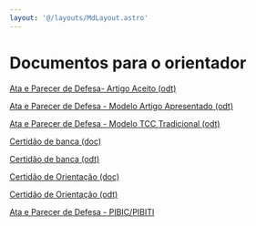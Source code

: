 ```yaml
---
layout: '@/layouts/MdLayout.astro'
---
```






Documentos para o orientador
============================








[Ata e Parecer de Defesa- Artigo Aceito (odt)](/cpt/documentos/tcc/documentos-para-o-orientador/ata_e_parecer_de_defesa-modelo_artigo_aceito.odt/view)


[Ata e Parecer de Defesa - Modelo Artigo Apresentado (odt)](/cpt/documentos/tcc/documentos-para-o-orientador/ata_e_parecer_de_defesa-modelo_artigo_apresentado.odt/view)


[Ata e Parecer de Defesa - Modelo TCC Tradicional (odt)](/cpt/documentos/tcc/documentos-para-o-orientador/ata_e_parecer_de_defesa-modelo_tcc_tradicional.odt/view)


[Certidão de banca (doc)](/cpt/documentos/tcc/documentos-para-o-orientador/certidao-de-banca-de-tcc-doc.docx/view)


[Certidão de banca (odt)](/cpt/documentos/tcc/documentos-para-o-orientador/certidao-de-banca-de-tcc-odt.odt/view)


[Certidão de Orientação (doc)](/cpt/documentos/tcc/documentos-para-o-orientador/certidao-orientacaotcc-doc.docx/view)


[Certidão de Orientação (odt)](/cpt/documentos/tcc/documentos-para-o-orientador/certidao-orientacaotcc-odt.odt/view)


[Ata e Parecer de Defesa - PIBIC/PIBITI](/cpt/documentos/tcc/documentos-para-o-orientador/modelo-ata_e_parecer_de_defesa-pibic-new.odt/view)









